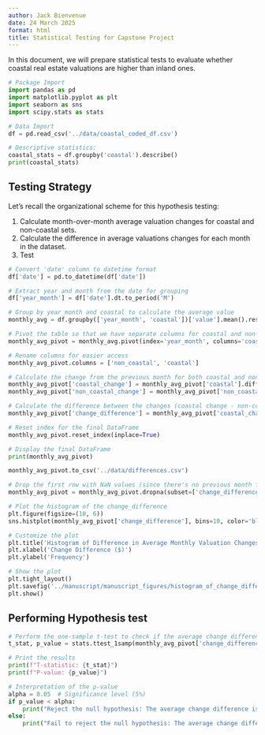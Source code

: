 ```yaml
---
author: Jack Bienvenue
date: 24 March 2025
format: html
title: Statistical Testing for Capstone Project
---
```


In this document, we will prepare statistical tests to evaluate whether coastal real estate valuations are higher than inland ones.

```python
# Package Import
import pandas as pd
import matplotlib.pyplot as plt
import seaborn as sns
import scipy.stats as stats

# Data Import
df = pd.read_csv('../data/coastal_coded_df.csv')

# Descriptive statistics:
coastal_stats = df.groupby('coastal').describe()
print(coastal_stats)
```

## Testing Strategy
Let's recall the organizational scheme for this hypothesis testing:

1. Calculate month-over-month average valuation changes for coastal and non-coastal sets.
2. Calculate the difference in average valuations changes for each month in the dataset.
3. Test

``` python
# Convert 'date' column to datetime format
df['date'] = pd.to_datetime(df['date'])

# Extract year and month from the date for grouping
df['year_month'] = df['date'].dt.to_period('M')

# Group by year_month and coastal to calculate the average value
monthly_avg = df.groupby(['year_month', 'coastal'])['value'].mean().reset_index()

# Pivot the table so that we have separate columns for coastal and non-coastal
monthly_avg_pivot = monthly_avg.pivot(index='year_month', columns='coastal', values='value')

# Rename columns for easier access
monthly_avg_pivot.columns = ['non_coastal', 'coastal']

# Calculate the change from the previous month for both coastal and non-coastal
monthly_avg_pivot['coastal_change'] = monthly_avg_pivot['coastal'].diff()
monthly_avg_pivot['non_coastal_change'] = monthly_avg_pivot['non_coastal'].diff()

# Calculate the difference between the changes (coastal change - non-coastal change)
monthly_avg_pivot['change_difference'] = monthly_avg_pivot['coastal_change'] - monthly_avg_pivot['non_coastal_change']

# Reset index for the final DataFrame
monthly_avg_pivot.reset_index(inplace=True)

# Display the final DataFrame
print(monthly_avg_pivot)

monthly_avg_pivot.to_csv('../data/differences.csv')
```

```python
# Drop the first row with NaN values (since there's no previous month for the first entry)
monthly_avg_pivot = monthly_avg_pivot.dropna(subset=['change_difference'])

# Plot the histogram of the change_difference
plt.figure(figsize=(10, 6))
sns.histplot(monthly_avg_pivot['change_difference'], bins=10, color='blue')

# Customize the plot
plt.title('Histogram of Difference in Average Monthly Valuation Changes (Coastal - Non-Coastal)')
plt.xlabel('Change Difference ($)')
plt.ylabel('Frequency')

# Show the plot
plt.tight_layout()
plt.savefig('../manuscript/manuscript_figures/histogram_of_change_differnces.png', dpi=300)
plt.show()
```

## Performing Hypothesis test

``` python
# Perform the one-sample t-test to check if the average change difference is significantly different from 0
t_stat, p_value = stats.ttest_1samp(monthly_avg_pivot['change_difference'].dropna(), 0)

# Print the results
print(f"T-statistic: {t_stat}")
print(f"P-value: {p_value}")

# Interpretation of the p-value
alpha = 0.05  # Significance level (5%)
if p_value < alpha:
    print("Reject the null hypothesis: The average change difference is significantly different from 0.")
else:
    print("Fail to reject the null hypothesis: The average change difference is not significantly different from 0.")
```